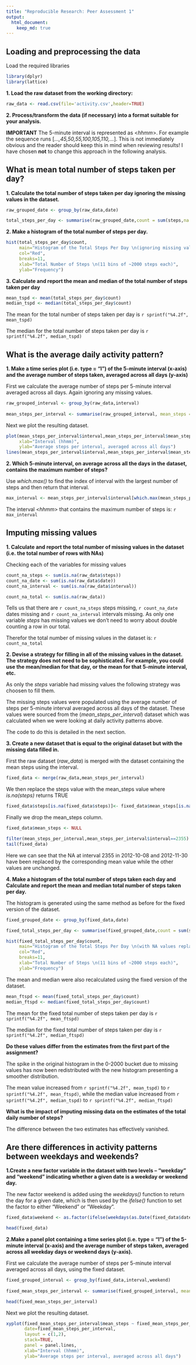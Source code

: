 ```yaml
---
title: "Reproducible Research: Peer Assessment 1"
output: 
  html_document:
    keep_md: true
---
```



## Loading and preprocessing the data
Load the required libraries
```r
library(dplyr)
library(lattice) 
```

  **1. Load the raw dataset from the working directory:**
```r
raw_data <- read.csv(file='activity.csv',header=TRUE)
```

  **2. Process/transform the data (if necessary) into a format suitable for your analysis.**
  
  **IMPORTANT** The 5-minute interval is represented as <*hhmm*>. For example the sequence runs [*...,45,50,55,100,105,110,...*]. This is not immediately obvious and the reader should keep this in mind when reviewing results! I have chosen **not** to change this approach in the following analysis. 

## What is mean total number of steps taken per day?

  **1. Calculate the total number of steps taken per day ignoring the missing values in the dataset.**
```r
raw_grouped_date <- group_by(raw_data,date)

total_steps_per_day <- summarise(raw_grouped_date,count = sum(steps,na.rm=TRUE))

```


  **2. Make a histogram of the total number of steps per day.**
```r
hist(total_steps_per_day$count,
     main="Histogram of the Total Steps Per Day \n(ignoring missing values)",
     col="Red",
     breaks=11, 
     xlab="Total Number of Steps \n(11 bins of ~2000 steps each)",
     ylab="Frequency")
```


  **3. Calculate and report the mean and median of the total number of steps taken per day**
```r
mean_tspd <- mean(total_steps_per_day$count)
median_tspd <- median(total_steps_per_day$count)
```

The mean for the total number of steps taken per day is `r sprintf("%4.2f", mean_tspd)`

The median for the total number of steps taken per day is `r sprintf("%4.2f", median_tspd)`

## What is the average daily activity pattern?

  **1. Make a time series plot (i.e. type = "l") of the 5-minute interval (x-axis) and the average number of steps taken, averaged across all days (y-axis)**

First we calculate the average number of steps per 5-minute interval averaged across all days. Again ignoring any missing values.

```r
raw_grouped_interval <- group_by(raw_data,interval)
        
mean_steps_per_interval <- summarise(raw_grouped_interval, mean_steps = mean(steps,na.rm=TRUE))
```

  Next we plot the resulting dataset.

```r
plot(mean_steps_per_interval$interval,mean_steps_per_interval$mean_steps,pch="",
     xlab="Interval (hhmm)",
     ylab="Average steps per interval, averaged across all days")
lines(mean_steps_per_interval$interval,mean_steps_per_interval$mean_steps)
```



  **2. Which 5-minute interval, on average across all the days in the dataset, contains the maximum number of steps?**

  Use *which.max()* to find the index of interval with the largest number of steps and then return that interval.
```r

max_interval <- mean_steps_per_interval$interval[which.max(mean_steps_per_interval$mean_steps)]

```
  The interval <*hhmm*> that contains the maximum number of steps is: `r max_interval`


## Imputing missing values

  **1. Calculate and report the total number of missing values in the dataset (i.e. the total number of rows with NAs)**

  Checking each of the variables for missing values
```r
count_na_steps <- sum(is.na(raw_data$steps))
count_na_date <- sum(is.na(raw_data$date))
count_na_interval <- sum(is.na(raw_data$interval))

count_na_total <- sum(is.na(raw_data))
```
  Tells us that there are `r count_na_steps` steps missing, `r count_na_date` dates missing and `r count_na_interval` intervals missing. As only one variable *steps* has missing values we don't need to worry about double counting a row in our total.
  
  Therefor the total number of missing values in the dataset is:  `r count_na_total`
  

  **2. Devise a strategy for filling in all of the missing values in the dataset. The strategy does not need to be sophisticated. For example, you could use the mean/median for that day, or the mean for that 5-minute interval, etc.**

  As only the *steps* variable had missing values the following strategy was choosen to fill them.

  The missing steps values were populated using the average number of steps per 5-minute interval averaged across all days of the dataset. These values were sourced from the (*mean_steps_per_interval*) dataset which was calculated when we were looking at daily activity patterns above.
  
  The code to do this is detailed in the next section.

  **3. Create a new dataset that is equal to the original dataset but with the missing data filled in.**

  First the raw dataset (*raw_data*) is merged with the dataset containing the mean steps using the interval.
```r
fixed_data <- merge(raw_data,mean_steps_per_interval)
```
  We then replace the steps value with the mean_steps value where *is.na(steps)* returns TRUE
```r
fixed_data$steps[is.na(fixed_data$steps)]<- fixed_data$mean_steps[is.na(fixed_data$steps)]
```
  Finally we drop the mean_steps column.
```r
fixed_data$mean_steps <- NULL

filter(mean_steps_per_interval,mean_steps_per_interval$interval==2355)
tail(fixed_data)
```
Here we can see that the NA at interval 2355 in 2012-10-08 and 2012-11-30 have been replaced by the corresponding mean value while the other values are unchanged.

  **4. Make a histogram of the total number of steps taken each day and Calculate and report the mean and median total number of steps taken per day.**

  The histogram is generated using the same method as before for the fixed version of the dataset.
  
```r
fixed_grouped_date <- group_by(fixed_data,date)

fixed_total_steps_per_day <- summarise(fixed_grouped_date,count = sum(steps,na.rm=TRUE))

hist(fixed_total_steps_per_day$count,
     main="Histogram of the Total Steps Per Day \n(with NA values replaced)",
     col="Red",
     breaks=11, 
     xlab="Total Number of Steps \n(11 bins of ~2000 steps each)",
     ylab="Frequency")
```

  The mean and median were also recalculated using the fixed version of the dataset.
  
```r
mean_ftspd <- mean(fixed_total_steps_per_day$count)
median_ftspd <- median(fixed_total_steps_per_day$count)
```

The mean for the fixed total number of steps taken per day is `r sprintf("%4.2f", mean_ftspd)`

The median for the fixed total number of steps taken per day is `r sprintf("%4.2f", median_ftspd)`

**Do these values differ from the estimates from the first part of the assignment?**

  The spike in the original histogram in the 0-2000 bucket due to missing values has now been redistributed with the new histogram presenting a smoother distribution.
  
  The mean value increased from `r sprintf("%4.2f", mean_tspd)` to `r sprintf("%4.2f", mean_ftspd)`, while the median value increased from `r sprintf("%4.2f", median_tspd)` to `r sprintf("%4.2f", median_ftspd)`

**What is the impact of imputing missing data on the estimates of the total daily number of steps?**

  The difference between the two estimates has effectively vanished.

## Are there differences in activity patterns between weekdays and weekends?

**1.Create a new factor variable in the dataset with two levels – “weekday” and “weekend” indicating whether a given date is a weekday or weekend day.**

  The new factor weekend is added using the *weekdays()* function to return the day for a given date, which is then used by the *ifelse()* function to set the factor to either "Weekend" or "Weekday".
```r
fixed_data$weekend <- as.factor(ifelse(weekdays(as.Date(fixed_data$date)) %in% c("Saturday","Sunday"),"Weekend","Weekday"))

head(fixed_data)
```

**2.Make a panel plot containing a time series plot (i.e. type = "l") of the 5-minute interval (x-axis) and the average number of steps taken, averaged across all weekday days or weekend days (y-axis).**

First we calculate the average number of steps per 5-minute interval averaged across all days, using the fixed dataset.

```r
fixed_grouped_interval <- group_by(fixed_data,interval,weekend)
        
fixed_mean_steps_per_interval <- summarise(fixed_grouped_interval, mean_steps = mean(steps,na.rm=TRUE))

head(fixed_mean_steps_per_interval)
```


  Next we plot the resulting dataset.

```r
xyplot(fixed_mean_steps_per_interval$mean_steps ~ fixed_mean_steps_per_interval$interval | fixed_mean_steps_per_interval$weekend, 
       date=fixed_mean_steps_per_interval,
       layout = c(1,2),
       stack=TRUE,
       panel = panel.lines,
       xlab="Interval (hhmm)",
       ylab="Average steps per interval, averaged across all days")
```




